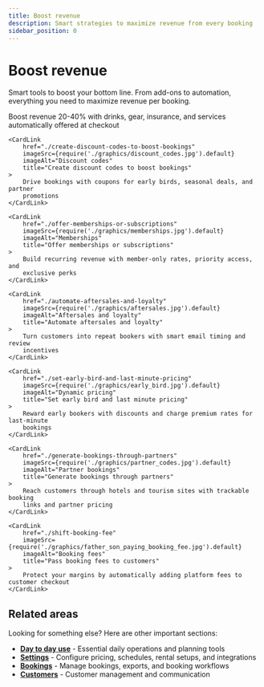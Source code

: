 ```yaml
---
title: Boost revenue
description: Smart strategies to maximize revenue from every booking
sidebar_position: 0
---
```



# Boost revenue

Smart tools to boost your bottom line. From add-ons to automation, everything you need to maximize revenue per booking.

<CardGrid>
    <CardLink
        href="./sell-add-ons-and-extras"
        imageSrc={require('./graphics/add_ons.jpg').default}
        imageAlt="Add-ons and extras"
        title="Sell add-ons and extras"
    >
        Boost revenue 20-40% with drinks, gear, insurance, and services automatically offered at checkout
    </CardLink>

    <CardLink
        href="./create-discount-codes-to-boost-bookings"
        imageSrc={require('./graphics/discount_codes.jpg').default}
        imageAlt="Discount codes"
        title="Create discount codes to boost bookings"
    >
        Drive bookings with coupons for early birds, seasonal deals, and partner
        promotions
    </CardLink>

    <CardLink
        href="./offer-memberships-or-subscriptions"
        imageSrc={require('./graphics/memberships.jpg').default}
        imageAlt="Memberships"
        title="Offer memberships or subscriptions"
    >
        Build recurring revenue with member-only rates, priority access, and
        exclusive perks
    </CardLink>

    <CardLink
        href="./automate-aftersales-and-loyalty"
        imageSrc={require('./graphics/aftersales.jpg').default}
        imageAlt="Aftersales and loyalty"
        title="Automate aftersales and loyalty"
    >
        Turn customers into repeat bookers with smart email timing and review
        incentives
    </CardLink>

    <CardLink
        href="./set-early-bird-and-last-minute-pricing"
        imageSrc={require('./graphics/early_bird.jpg').default}
        imageAlt="Dynamic pricing"
        title="Set early bird and last minute pricing"
    >
        Reward early bookers with discounts and charge premium rates for last-minute
        bookings
    </CardLink>

    <CardLink
        href="./generate-bookings-through-partners"
        imageSrc={require('./graphics/partner_codes.jpg').default}
        imageAlt="Partner bookings"
        title="Generate bookings through partners"
    >
        Reach customers through hotels and tourism sites with trackable booking
        links and partner pricing
    </CardLink>

    <CardLink
        href="./shift-booking-fee"
        imageSrc={require('./graphics/father_son_paying_booking_fee.jpg').default}
        imageAlt="Booking fees"
        title="Pass booking fees to customers"
    >
        Protect your margins by automatically adding platform fees to customer checkout
    </CardLink>

</CardGrid>

## Related areas

Looking for something else? Here are other important sections:

- **[Day to day use](../day-to-day)** - Essential daily operations and planning tools
- **[Settings](../settings)** - Configure pricing, schedules, rental setups, and integrations
- **[Bookings](../day-to-day/bookings/add-booking)** - Manage bookings, exports, and booking workflows
- **[Customers](../day-to-day/customers/add-customer)** - Customer management and communication
